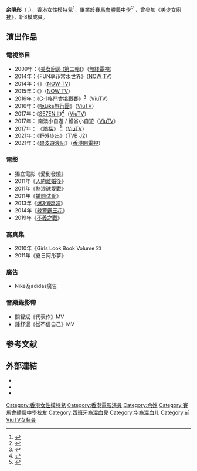 {{藝人
| 姓名 = 余曉彤
| 類型 = 模特兒
| 圖片 = 
| 圖片尺寸 = 
| 圖片簡介 = 
| 英文名 = Hidy Yu
| 其他藝名 = 
| 國籍 = {{CNHK}}
| 籍貫 = 
| 出生日期 = {{birth_date_and_age|1988|5|13}}
| 出生地點 = {{BHKG}} 
| 職業 = 模特兒
| 語言 = [[廣東話|廣東話]]
| 教育程度 = 
| 宗教信仰 = 
| 配偶 = 劉健明（2014年結婚，2019年離婚）<ref>{{Cite news|url=https://orientaldaily.on.cc/cnt/entertainment/20200312/00282_016.html|title=余曉彤含淚爆離婚：勉強落去係折磨|author=|date=2020-03-12|work=東方日報|accessdate=2020-03-12}}</ref>
| 兒女 = 1女（2015年出生）
| 音樂類型 = 
| 演奏樂器 = 
| 出道日期 = 
| 出道作 = 
| 代表作 = 
| 活躍年代 = 
| 唱片公司 =
| 經紀公司 = [[GME_环球狂热|GME 环球狂热]]
| 網站 = 
| 相關團體 =
| IMDb = 
| image = 
| 原名 = 
| 生肖 = 
| 星座 = 
| 血型 = 
| 出身地 = 
| awards = 
| 電視節目 = 
| 書籍 =
}}

'''余曉彤'''（{{lang-en|Hidy Yu}}，{{bd|1988年|5月13日}}），[[香港|香港]]女性[[模特兒|模特兒]]<ref>{{Cite news|url=http://www.orientaldaily.com.my/s/65392|title=潜入水底觅真爱　余晓彤野中求逸|author=|date=2015-03-09|work=馬來西亞東方日報|accessdate=2017-07-27|archive-date=2018-06-15|archive-url=https://web.archive.org/web/20180615190955/http://www.orientaldaily.com.my/s/65392|dead-url=no}}</ref>，畢業於[[賽馬會體藝中學|賽馬會體藝中學]]<ref>{{Cite news|url=http://orientaldaily.on.cc/cnt/sport/20090716/|title=余曉彤海底奇兵|author=|date=2009-07-16|work=東方日報|accessdate=2017-07-27|archive-date=2019-10-30|archive-url=https://web.archive.org/web/20191030052703/https://orientaldaily.on.cc/cnt/sport/20090716/|dead-url=no}}</ref> ，曾參加《[[美少女廚神|美少女廚神]]》，新8模成員。

== 演出作品 ==
===電視節目===
*2009年：《[[美女廚房_(第二輯)|美女廚房 (第二輯)]]》（[[無綫電視|無綫電視]]）
*2014年：《FUN享菲常水世界》（[[NOW_TV|NOW TV]]）
*2014年：《{{tsl|yue|山步.行}}》（[[NOW_TV|NOW TV]]）
*2015年：《{{tsl|yue|環嶼一周}}》（[[NOW_TV|NOW TV]]）
*2016年：《[[G-1格鬥會挑戰賽|G-1格鬥會挑戰賽]]》<ref>{{Cite news|url=http://hk.on.cc/hk/bkn/cnt/entertainment/20161108/bkn-20161108010212386-1108_00862_001.html|title=《G1》強勢回歸　何慈茵憑點數贏余曉彤|author=|date=2016-11-08|work=東網|accessdate=2017-06-27|archive-date=2019-10-10|archive-url=https://web.archive.org/web/20191010120245/https://hk.on.cc/hk/bkn/cnt/entertainment/20161108/bkn-20161108010212386-1108_00862_001.html|dead-url=no}}</ref>（[[ViuTV|ViuTV]]）
*2016年：《[[呃Like旅行團|呃Like旅行團]]》（[[ViuTV|ViuTV]]）
*2017年：《[[SE7EN_(電視節目)|SE7EN II]]》<ref>{{Cite news|url=http://hk.on.cc/hk/bkn/cnt/entertainment/20170317/bkn-20170317164049308-0317_00862_001.html|title=孖余曉彤挑戰維港渡海泳　黃奕晨抽晒筋|author=|date=2017-03-17|work=東網|accessdate=2017-06-27|archive-date=2019-10-20|archive-url=https://web.archive.org/web/20191020231834/https://hk.on.cc/hk/bkn/cnt/entertainment/20170317/bkn-20170317164049308-0317_00862_001.html|dead-url=no}}</ref>（[[ViuTV|ViuTV]]）
*2017年：  南澳小自遊 / 維省小自遊（[[ViuTV|ViuTV]]）
*2017年： 《[[詭探|詭探]]》 <ref>{{Cite news|url=http://hk.apple.nextmedia.com/enews/realtime/20170614/56827696|title=【《詭探》祝捷】擲千萬拍音樂劇 Eason同邵仲衡去英國取景|author=|date=2017-06-14|work=蘋果日報|accessdate=2017-06-27|archive-date=2017-10-06|archive-url=https://web.archive.org/web/20171006013016/http://hk.apple.nextmedia.com/enews/realtime/20170614/56827696|dead-url=no}}</ref>（[[ViuTV|ViuTV]]）
*2021年：《[[野外步出|野外步出]]》（[[TVB|TVB]] [[J2|J2]]）
*2021年：《[[碧波遊浪記|碧波遊浪記]]》（[[香港開電視|香港開電視]]）

===電影=== 
*獨立電影《愛到發燒》
*2011年《[[人約離婚後|人約離婚後]]》
*2011年《熱浪球愛戰》
*2011年《[[婚前试爱|婚前试爱]]》
*2013年《[[爆3俏嬌娃|爆3俏嬌娃]]》
*2014年《[[辣警霸王花|辣警霸王花]]》
*2019年《[[辣警霸王花2不義之戰|不義之戰]]》

===寫真集=== 
*2010年《Girls Look Book Volume 2》
*2011年《夏日阿彤夢》

===廣告=== 
*Nike及adidas廣告

===音樂錄影帶=== 
*關智斌《代表作》MV
*鍾舒漫《從不信自己》MV

==参考文献==
<div class="references-small">
<references />
</div>

==外部連結==
*{{facebook|yuhidy}}
*{{instagram|hidyyu}}
*{{weibo|hidyyu}}

[[Category:香港女性模特兒|Category:香港女性模特兒]]
[[Category:香港電影演員|Category:香港電影演員]]
[[Category:余姓|Category:余姓]]
[[Category:賽馬會體藝中學校友|Category:賽馬會體藝中學校友]]
[[Category:西班牙裔混血兒|Category:西班牙裔混血兒]]
[[Category:华裔混血儿|Category:华裔混血儿]]
[[Category:前ViuTV女藝員|Category:前ViuTV女藝員]]